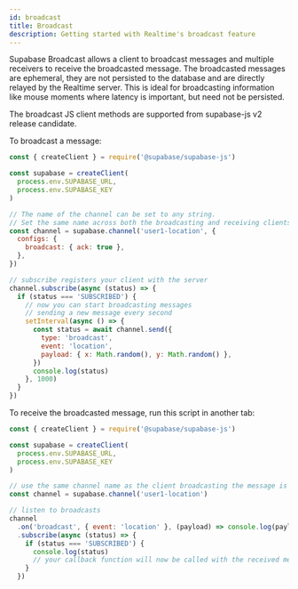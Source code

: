 ```yaml
---
id: broadcast
title: Broadcast
description: Getting started with Realtime's broadcast feature
---
```


Supabase Broadcast allows a client to broadcast messages and multiple receivers to receive the broadcasted message. The broadcasted messages are ephemeral, they are not persisted to the database and are directly relayed by the Realtime server. This is ideal for broadcasting information like mouse moments where latency is important, but need not be persisted.

The broadcast JS client methods are supported from supabase-js v2 release candidate.

To broadcast a message:

```js
const { createClient } = require('@supabase/supabase-js')

const supabase = createClient(
  process.env.SUPABASE_URL,
  process.env.SUPABASE_KEY
)

// The name of the channel can be set to any string.
// Set the same name across both the broadcasting and receiving clients.
const channel = supabase.channel('user1-location', {
  configs: {
    broadcast: { ack: true },
  },
})

// subscribe registers your client with the server
channel.subscribe(async (status) => {
  if (status === 'SUBSCRIBED') {
    // now you can start broadcasting messages
    // sending a new message every second
    setInterval(async () => {
      const status = await channel.send({
        type: 'broadcast',
        event: 'location',
        payload: { x: Math.random(), y: Math.random() },
      })
      console.log(status)
    }, 1000)
  }
})
```

To receive the broadcasted message, run this script in another tab:

```js
const { createClient } = require('@supabase/supabase-js')

const supabase = createClient(
  process.env.SUPABASE_URL,
  process.env.SUPABASE_KEY
)

// use the same channel name as the client broadcasting the message is using
const channel = supabase.channel('user1-location')

// listen to broadcasts
channel
  .on('broadcast', { event: 'location' }, (payload) => console.log(payload))
  .subscribe(async (status) => {
    if (status === 'SUBSCRIBED') {
      console.log(status)
      // your callback function will now be called with the received messages
    }
  })
```
